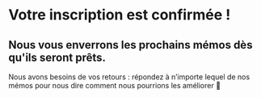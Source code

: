 # Votre inscription est confirmée !

## Nous vous enverrons les prochains mémos dès qu'ils seront prêts.

Nous avons besoins de vos retours : répondez à n’importe lequel de nos mémos pour nous dire comment nous pourrions les améliorer 🙂
